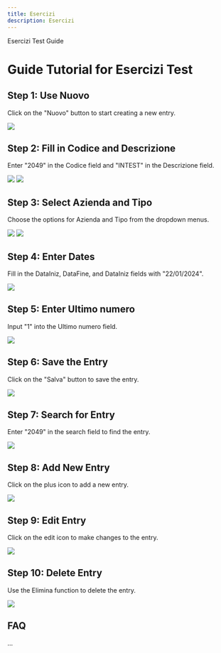 ```yaml
---
title: Esercizi
description: Esercizi
---
```

Esercizi Test Guide

Guide Tutorial for Esercizi Test
================================

Step 1: Use Nuovo
-----------------

Click on the "Nuovo" button to start creating a new entry.

![](https://img.icons8.com/plumpy/24/select-none.png)

Step 2: Fill in Codice and Descrizione
--------------------------------------

Enter "2049" in the Codice field and "INTEST" in the Descrizione field.

![](https://img.icons8.com/plumpy/24/select-none.png) ![](https://img.icons8.com/plumpy/24/select-none.png)

Step 3: Select Azienda and Tipo
-------------------------------

Choose the options for Azienda and Tipo from the dropdown menus.

![](https://img.icons8.com/plumpy/24/select-none.png) ![](https://img.icons8.com/plumpy/24/select-none.png)

Step 4: Enter Dates
-------------------

Fill in the DataIniz, DataFine, and DataIniz fields with "22/01/2024".

![](https://img.icons8.com/plumpy/24/select-none.png)

Step 5: Enter Ultimo numero
---------------------------

Input "1" into the Ultimo numero field.

![](https://img.icons8.com/plumpy/24/select-none.png)

Step 6: Save the Entry
----------------------

Click on the "Salva" button to save the entry.

![](https://img.icons8.com/plumpy/24/select-none.png)

Step 7: Search for Entry
------------------------

Enter "2049" in the search field to find the entry.

![](https://img.icons8.com/plumpy/24/select-none.png)

Step 8: Add New Entry
---------------------

Click on the plus icon to add a new entry.

![](https://img.icons8.com/plumpy/24/select-none.png)

Step 9: Edit Entry
------------------

Click on the edit icon to make changes to the entry.

![](https://img.icons8.com/plumpy/24/select-none.png)

Step 10: Delete Entry
---------------------

Use the Elimina function to delete the entry.

![](https://img.icons8.com/plumpy/24/select-none.png)

FAQ
---

...